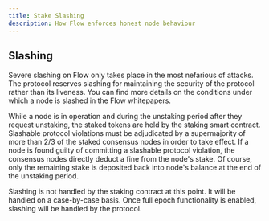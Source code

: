 ```yaml
---
title: Stake Slashing
description: How Flow enforces honest node behaviour
---
```


## Slashing

Severe slashing on Flow only takes place in the most nefarious of attacks. 
The protocol reserves slashing for maintaining the security of the protocol rather than its liveness.
You can find more details on the conditions under which a node is slashed in the Flow whitepapers.

While a node is in operation and during the unstaking period after they request unstaking,
the staked tokens are held by the staking smart contract.
Slashable protocol violations must be adjudicated by a supermajority 
of more than 2/3 of the staked consensus nodes in order to take effect.
If a node is found guilty of committing a slashable protocol violation, 
the consensus nodes directly deduct a fine from the node's stake. 
Of course, only the remaining stake is deposited back into node's balance
at the end of the unstaking period.

Slashing is not handled by the staking contract at this point. 
It will be handled on a case-by-case basis. Once full epoch functionality is enabled,
slashing will be handled by the protocol.